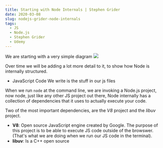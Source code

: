 ```yaml
---
title: Starting with Node Internals | Stephen Grider
date: 2020-03-08
slug: nodejs-grider-node-internals
tags:
  - JS
  - Node.js
  - Stephen Grider
  - Udemy
---
```


We are starting with a very simple diagram
![](/our-code.png)

Over time we will be adding a lot more detail to it, to show how Node is internally structured.

- JavaScript Code We write is the stuff in our js files

When we run `node` at the command line, we are invoking a Node.js project, now node, just like any other JS project out there, Node internally has a collection of dependencies that it uses to actually execute your code.

Two of the most important dependencies, are the *V8* project and the *libuv* project.

- **V8**: Open source JavaScript engine created by Google. The purpose of this project is to be able to execute JS code outside of the browswer. (That's what we are doing when we run our JS code in the terminal).
- **libuv**: Is a C++ open source